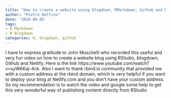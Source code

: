 ```yaml
---
title: "How to create a website using blogdown, RMarkdown, Github and Netlify"
author: "Pietro Delfino"
date: '2018-09-05'
tags:
- R Markdown
- R Blogdown
categories: R, blogdown, github
---
```


I have to express gratitude to John Muschelli who recorded this useful and very fun video on how to create a website blog using RStudio, blogdown, Github and Netlify. Here is the link https://www.youtube.com/watch?v=syWAKaj-4ck.
Also I want to thank rbind.io community that provided me with a custom address at the rbind domain, which is very helpful if you want to deploy your blog at Netlify.com and you don't have your custom address.
So my recommendation is to watch the video and google some help to get this very wonderful way of publishing content directly from RStudio